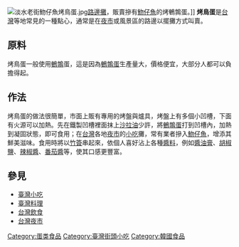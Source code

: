 {{Unreferenced |time=2008-10-24T09:35:36+00:00 }}
[[File:淡水老街魩仔魚烤鳥蛋.jpg|thumb]][[路邊攤|路邊攤]]，販賣摻有[[魩仔魚|魩仔魚]]的烤鵪鶉蛋。]]
'''烤鳥蛋'''是[[台灣|台灣]]等地常見的一種點心，通常是在[[夜市|夜市]]或風景區的路邊以擺攤方式叫賣。

==原料==
烤鳥蛋一般使用[[鵪鶉|鵪鶉]]蛋，這是因為[[鵪鶉蛋|鵪鶉蛋]]生產量大，價格便宜，大部分人都可以負擔得起。

==作法==
烤鳥蛋的做法很簡單，市面上販有專用的烤盤與爐具，烤盤上有多個小凹槽，下面有火源可以加熱。先在鐵製凹槽裡面抹上[[沙拉油|沙拉油]]少許，將[[鵪鶉蛋|鵪鶉蛋]]打到凹槽內，加熱到凝固狀態，即可食用；在[[台灣|台灣]]各地[[夜市|夜市]]的[[小吃|小吃]]攤，常有業者摻入[[魩仔魚|魩仔魚]]，增添其鮮美滋味。食用時將以[[竹簽|竹簽]]串起來，依個人喜好沾上各種[[醬料|醬料]]，例如[[醬油膏|醬油膏]]、[[胡椒鹽|胡椒鹽]]、[[辣椒醬|辣椒醬]]、[[番茄醬|番茄醬]]等，使其口感更豐富。

==參見==
* [[臺灣小吃|臺灣小吃]]
* [[臺灣料理|臺灣料理]]
* [[台灣飲食|台灣飲食]]
* [[台灣夜市|台灣夜市]]

[[Category:蛋类食品|Category:蛋类食品]]
[[Category:臺灣街頭小吃|Category:臺灣街頭小吃]]
[[Category:韓國食品|Category:韓國食品]]